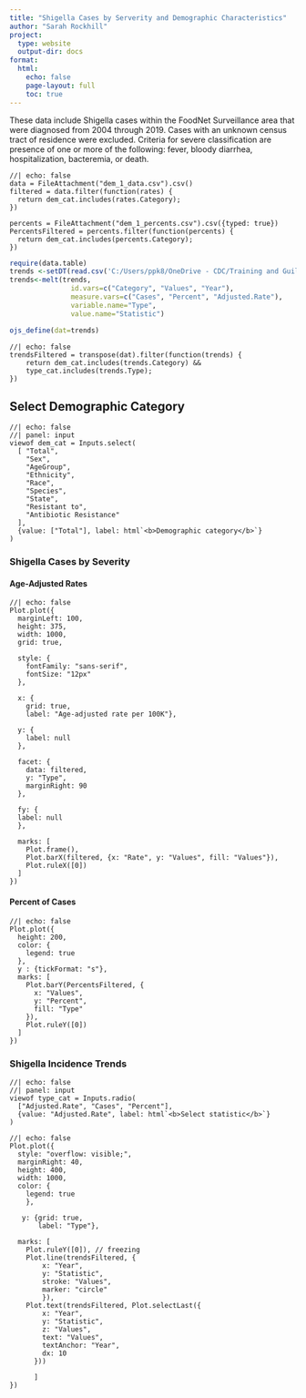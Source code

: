 ```yaml
---
title: "Shigella Cases by Serverity and Demographic Characteristics"
author: "Sarah Rockhill"
project:
  type: website
  output-dir: docs
format: 
  html: 
    echo: false
    page-layout: full
    toc: true
---
```


These data include Shigella cases within the FoodNet Surveillance area that were diagnosed from 2004 through 2019. Cases with an unknown census tract of residence were excluded. Criteria for severe classification are presence of one or more of the following: fever, bloody diarrhea, hospitalization, bacteremia, or death.

```ojs
//| echo: false
data = FileAttachment("dem_1_data.csv").csv()
filtered = data.filter(function(rates) {
  return dem_cat.includes(rates.Category);
})

percents = FileAttachment("dem_1_percents.csv").csv({typed: true})
PercentsFiltered = percents.filter(function(percents) {
  return dem_cat.includes(percents.Category);
})
```

```r
require(data.table)
trends <-setDT(read.csv('C:/Users/ppk8/OneDrive - CDC/Training and Guildes/Quarto/dem_2_trends.csv', stringsAsFactors = F))
trends<-melt(trends, 
               id.vars=c("Category", "Values", "Year"),
               measure.vars=c("Cases", "Percent", "Adjusted.Rate"),
               variable.name="Type",
               value.name="Statistic")

ojs_define(dat=trends)
```

```ojs
//| echo: false
trendsFiltered = transpose(dat).filter(function(trends) {
    return dem_cat.includes(trends.Category) &&
    type_cat.includes(trends.Type);
})
```

## Select Demographic Category

```ojs
//| echo: false
//| panel: input
viewof dem_cat = Inputs.select(
  [ "Total",
    "Sex",
    "AgeGroup",
    "Ethnicity",
    "Race",
    "Species",
    "State",
    "Resistant to",
    "Antibiotic Resistance"
  ], 
  {value: ["Total"], label: html`<b>Demographic category</b>`}
)
```

### Shigella Cases by Severity

::: {layout="[ [2,1] ]"}
#### Age-Adjusted Rates

```ojs
//| echo: false
Plot.plot({
  marginLeft: 100,
  height: 375,
  width: 1000,
  grid: true,
  
  style: {
    fontFamily: "sans-serif",
    fontSize: "12px"
  },
  
  x: {
    grid: true,
    label: "Age-adjusted rate per 100K"},
  
  y: {
    label: null
  },
  
  facet: {
    data: filtered,
    y: "Type",
    marginRight: 90
  },
  
  fy: {
  label: null
  },
  
  marks: [
    Plot.frame(),
    Plot.barX(filtered, {x: "Rate", y: "Values", fill: "Values"}),
    Plot.ruleX([0])
  ]
})
```

#### Percent of Cases

```ojs
//| echo: false
Plot.plot({
  height: 200,
  color: {
    legend: true
  },
  y : {tickFormat: "s"},
  marks: [
    Plot.barY(PercentsFiltered, {
      x: "Values",
      y: "Percent",
      fill: "Type"
    }),
    Plot.ruleY([0])
  ]
})
```
:::

### Shigella Incidence Trends

```ojs
//| echo: false
//| panel: input
viewof type_cat = Inputs.radio(
  ["Adjusted.Rate", "Cases", "Percent"], 
  {value: "Adjusted.Rate", label: html`<b>Select statistic</b>`}
)
```

```ojs
//| echo: false
Plot.plot({
  style: "overflow: visible;",
  marginRight: 40,
  height: 400,
  width: 1000,
  color: {
    legend: true
    },
    
   y: {grid: true,
       label: "Type"},

  marks: [
    Plot.ruleY([0]), // freezing
    Plot.line(trendsFiltered, {
        x: "Year", 
        y: "Statistic", 
        stroke: "Values",
        marker: "circle"
        }),
    Plot.text(trendsFiltered, Plot.selectLast({
        x: "Year",
        y: "Statistic",
        z: "Values",
        text: "Values",
        textAnchor: "Year",
        dx: 10
      }))
      
      ]
})
```
